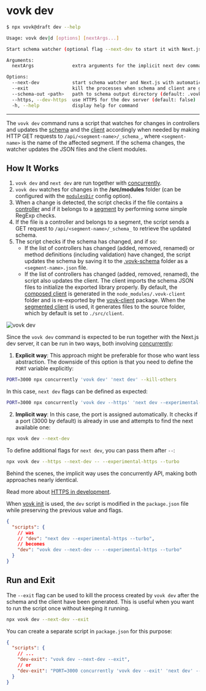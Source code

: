 
# vovk dev

```sh filename="Quick CLI Ref"
$ npx vovk@draft dev --help

Usage: vovk dev|d [options] [nextArgs...]

Start schema watcher (optional flag --next-dev to start it with Next.js)

Arguments:
  nextArgs              extra arguments for the implicit next dev command call

Options:
  --next-dev            start schema watcher and Next.js with automatic port allocation
  --exit                kill the processes when schema and client are generated
  --schema-out <path>   path to schema output directory (default: .vovk-schema)
  --https, --dev-https  use HTTPS for the dev server (default: false)
  -h, --help            display help for command
```

-----

The `vovk dev` command runs a script that watches for changes in controllers and updates the [schema](/schema) and the [client](/typescript) accordingly when needed by making HTTP GET requests to `/api/<segment-name>/_schema_`, where `<segment-name>` is the name of the affected segment. If the schema changes, the watcher updates the JSON files and the client modules.

## How It Works

1. `vovk dev` and `next dev` are run together with [concurrently](https://www.npmjs.com/package/concurrently).
2. `vovk dev` watches for changes in the **/src/modules** folder (can be configured with the [`modulesDir`](/config#modulesdir) config option).
3. When a change is detected, the script checks if the file contains a [controller](/controller) and if it belongs to a [segment](/segment) by performing some simple RegExp checks.
4. If the file is a controller and belongs to a segment, the script sends a GET request to `/api/<segment-name>/_schema_` to retrieve the updated schema.
5. The script checks if the schema has changed, and if so:
   - If the list of controllers has changed (added, removed, renamed) or method definitions (including validation) have changed, the script updates the schema by saving it to the [.vovk-schema](/config#schemaoutdir) folder as a `<segment-name>.json` file.
   - If the list of controllers has changed (added, removed, renamed), the script also updates the client. The client imports the schema JSON files to initialize the exported library properly. By default, the [composed client](/composed) is generated in the `node_modules/.vovk-client` folder and is re-exported by the [vovk-client](/packages#vovk-client) package. When the [segmented client](/segmented) is used, it generates files to the source folder, which by default is set to `./src/client`.

<Image src={devSvg} alt="vovk dev" className="dark:invert" />

Since the `vovk dev` command is expected to be run together with the Next.js dev server, it can be run in two ways, both involving [concurrently](https://www.npmjs.com/package/concurrently):

1. **Explicit way**: This approach might be preferable for those who want less abstraction. The downside of this option is that you need to define the `PORT` variable explicitly:

```sh
PORT=3000 npx concurrently 'vovk dev' 'next dev' --kill-others
```

In this case, `next dev` flags can be defined as expected:

```sh
PORT=3000 npx concurrently 'vovk dev --https' 'next dev --experimental-https --turbo' --kill-others
```

2. **Implicit way**: In this case, the port is assigned automatically. It checks if a port (3000 by default) is already in use and attempts to find the next available one:

```sh
npx vovk dev --next-dev
```

To define additional flags for `next dev`, you can pass them after `--`:

```sh
npx vovk dev --https --next-dev -- --experimental-https --turbo
```

Behind the scenes, the implicit way uses the concurrently API, making both approaches nearly identical.

Read more about [HTTPS in development](/config#devhttps).

When [vovk init](/init) is used, the `dev` script is modified in the `package.json` file while preserving the previous value and flags.

```json
{
  "scripts": {
    // was
    // "dev": "next dev --experimental-https --turbo",
    // becomes
    "dev": "vovk dev --next-dev -- --experimental-https --turbo"
  }
}
```

## Run and Exit

The `--exit` flag can be used to kill the process created by `vovk dev` after the schema and the client have been generated. This is useful when you want to run the script once without keeping it running.

```sh
npx vovk dev --next-dev --exit
```

You can create a separate script in `package.json` for this purpose:

```json
{
  "scripts": {
    // ...
    "dev-exit": "vovk dev --next-dev --exit",
    // or
    "dev-exit": "PORT=3000 concurrently 'vovk dev --exit' 'next dev' --kill-others"
  }
}
```

